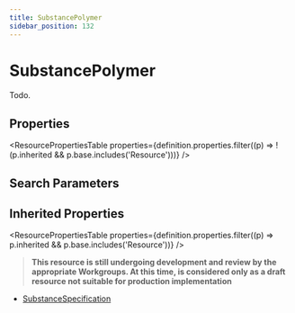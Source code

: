 ```yaml
---
title: SubstancePolymer
sidebar_position: 132
---
```



# SubstancePolymer

Todo.

<Tabs queryString="section">
  <TabItem value="schema" label="Schema" default>

## Properties

<ResourcePropertiesTable
  properties={definition.properties.filter((p) => !(p.inherited && p.base.includes('Resource')))}
/>

## Search Parameters

<SearchParamsTable searchParams={definition.searchParameters} />

## Inherited Properties

<ResourcePropertiesTable properties={definition.properties.filter((p) => p.inherited && p.base.includes('Resource'))} />

  </TabItem>
<TabItem value="usage" label="Usage">
<div>   <a name="scope"></a>    <blockquote class="stu-note">   <a name="dstu"></a> <strong>This resource is still undergoing development and review by the appropriate Workgroups. At this time, is considered only as a draft resource not suitable for production implementation</strong> </blockquote>  </div>
</TabItem>


<TabItem value="referencedBy" label="Referenced By">
<ul><li><a href="/docs/api/fhir/resources/substancespecification">SubstanceSpecification</a></li></ul>
</TabItem>
</Tabs>
